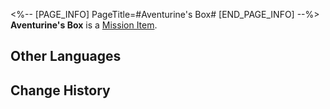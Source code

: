 <%-- [PAGE_INFO]
PageTitle=#Aventurine's Box#
[END_PAGE_INFO] --%>
{{Item Infobox
|id          = 140446
|image       = Item Aventurine's Box.png
|type        = Mission Item
|invCategory = Missions
|rarity      = 3
|effect      = 
|description = 
}}
'''Aventurine's Box''' is a [[Mission Item]].

==Other Languages==
{{Other Languages
|en   = Aventurine's Box
|zhs  = 砂金的匣子
|zht  = 砂金的盒子
|ja   = アベンチュリンの箱
|ko   = 어벤츄린의 상자 케이스
|es   = Caja de Aventurino
|fr   = Boîte d'Aventurine
|ru   = Шкатулка Авантюрина
|th   = กล่องของ Aventurine
|vi   = Chiếc Hộp Của Aventurine
|de   = Aventurins Kiste
|id   = Kotak Aventurine
|pt   = Caixa de Aventurine
}}

==Change History==
{{Change History|2.1}}